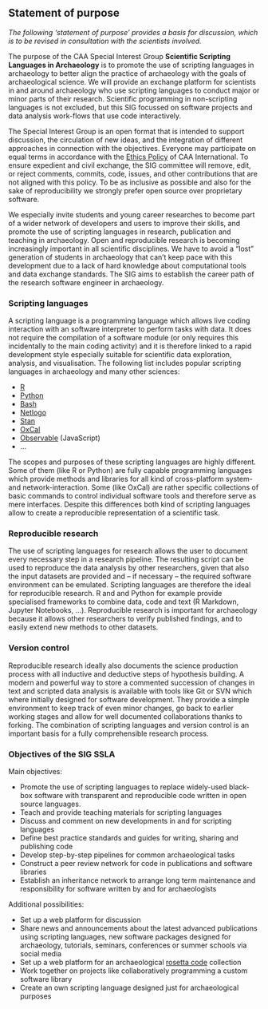 ## Statement of purpose

*The following 'statement of purpose' provides a basis for discussion, which is to be revised in consultation with the scientists involved.*

The purpose of the CAA Special Interest Group **Scientific Scripting Languages in Archaeology** is to promote the use of scripting languages in archaeology to better align the practice of archaeology with the goals of archaeological science. We will provide an exchange platform for scientists in and around archaeology who use scripting languages to conduct major or minor parts of their research. Scientific programming in non-scripting languages is not excluded, but this SIG focussed on software projects and data analysis work-flows that use code interactively. 

The Special Interest Group is an open format that is intended to support discussion, the circulation of new ideas, and the integration of different approaches in connection with the objectives. Everyone may participate on equal terms in accordance with the [Ethics Policy](http://caa-international.org/about/ethics-policy/) of CAA International. To ensure expedient and civil exchange, the SIG committee will remove, edit, or reject comments, commits, code, issues, and other contributions that are not aligned with this policy. To be as inclusive as possible and also for the sake of reproducibility we strongly prefer open source over proprietary software.

We especially invite students and young career researches to become part of a wider network of developers and users to improve their skills, and promote the use of scripting languages in research, publication and teaching in archaeology. Open and reproducible research is becoming increasingly important in all scientific disciplines. We have to avoid a "lost" generation of students in archaeology that can't keep pace with this development due to a lack of hard knowledge about computational tools and data exchange standards. The SIG aims to establish the career path of the research software engineer in archaeology.

### Scripting languages

A scripting language is a programming language which allows live coding interaction with an software interpreter to perform tasks with data. It does not require the compilation of a software module (or only requires this incidentally to the main coding activity) and it is therefore linked to a rapid development style especially suitable for scientific data exploration, analysis, and visualisation. The following list includes popular scripting languages in archaeology and many other sciences:

- [R](https://www.r-project.org/) 
- [Python](https://www.python.org/)
- [Bash](http://www.gnu.org/software/bash/)
- [Netlogo](https://ccl.northwestern.edu/netlogo/)
- [Stan](http://mc-stan.org/)
- [OxCal](https://c14.arch.ox.ac.uk/oxcal.html)
- [Observable](https://beta.observablehq.com/) (JavaScript)
- ...

The scopes and purposes of these scripting languages are highly different. Some of them (like R or Python) are fully capable programming languages which provide methods and libraries for all kind of cross-platform system- and network-interaction. Some (like OxCal) are rather specific collections of basic commands to control individual software tools and therefore serve as mere interfaces. Despite this differences both kind of scripting languages allow to create a reproducible representation of a scientific task.

### Reproducible research

The use of scripting languages for research allows the user to document every necessary step in a research pipeline. The resulting script can be used to reproduce the data analysis by other researchers, given that also the input datasets are provided and -- if necessary -- the required software environment can be emulated. Scripting languages are therefore the ideal for reproducible research. R and and Python for example provide specialised frameworks to combine data, code and text (R Markdown, Jupyter Notebooks, ...). Reproducible research is important for archaeology because it allows other researchers to verify published findings, and to easily extend new methods to other datasets. 

### Version control

Reproducible research ideally also documents the science production process with all inductive and deductive steps of hypothesis building. A modern and powerful way to store a commented succession of changes in text and scripted data analysis is available with tools like Git or SVN which where initially designed for software development. They provide a simple environment to keep track of even minor changes, go back to earlier working stages and allow for well documented collaborations thanks to forking. The combination of scripting languages and version control is an important basis for a fully comprehensible research process.

### Objectives of the SIG SSLA

Main objectives:

- Promote the use of scripting languages to replace widely-used black-box software with transparent and reproducible code written in open source languages. 
- Teach and provide teaching materials for scripting languages
- Discuss and comment on new developments in and for scripting languages
- Define best practice standards and guides for writing, sharing and publishing code
- Develop step-by-step pipelines for common archaeological tasks
- Construct a peer review network for code in publications and software libraries
- Establish an inheritance network to arrange long term maintenance and responsibility for software written by and for archaeologists

Additional possibilities:

- Set up a web platform for discussion
- Share news and announcements about the latest advanced publications using scripting languages, new software packages designed for archaeology, tutorials, seminars, conferences or summer schools via social media
- Set up a web platform for an archaeological [rosetta code](http://rosettacode.org) collection
- Work together on projects like collaboratively programming a custom software library
- Create an own scripting language designed just for archaeological purposes
